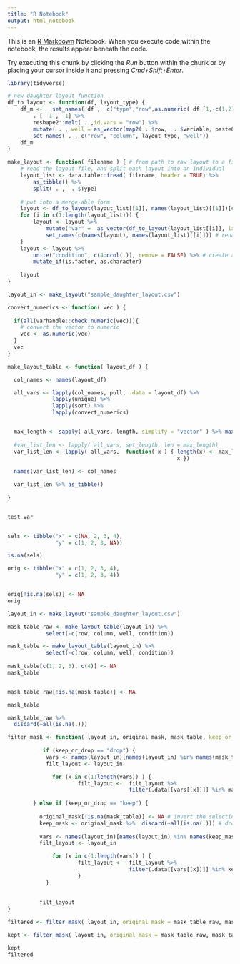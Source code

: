 ```yaml
---
title: "R Notebook"
output: html_notebook
---
```


This is an [R Markdown](http://rmarkdown.rstudio.com) Notebook. When you execute code within the notebook, the results appear beneath the code. 

Try executing this chunk by clicking the *Run* button within the chunk or by placing your cursor inside it and pressing *Cmd+Shift+Enter*. 

```r
library(tidyverse)

# new daughter layout function
df_to_layout <- function(df, layout_type) {
    df_m <-   set_names( df ,  c("type","row",as.numeric( df [1,-c(1,2)]))) %>%
        . [ -1 , -1] %>%
        reshape2::melt( . ,id.vars = "row") %>%
        mutate( . , well = as_vector(map2( . $row,  . $variable, paste0)) ) %>%
        set_names( . , c("row", "column", layout_type, "well"))
    df_m
}

make_layout <- function( filename ) { # from path to raw layout to a final fomatted layout file
    # read the layout file, and split each layout into an individual
    layout_list <- data.table::fread( filename, header = TRUE) %>%
        as_tibble() %>%
        split( . ,  . $Type)
    
    # put into a merge-able form
    layout <- df_to_layout(layout_list[[1]], names(layout_list)[[1]])[c(1,2,4)] # initialize the list
    for (i in c(1:length(layout_list))) {
        layout <- layout %>%
            mutate("var" =  as_vector(df_to_layout(layout_list[[i]], layout_type = names(layout_list)[[i]])[3] )) %>% # append the column of interest
            set_names(c(names(layout), names(layout_list)[[i]])) # rename based on the column of interest
    }
    layout <- layout %>%
        unite("condition", c(4:ncol(.)), remove = FALSE) %>% # create a unique column, used to define groups after averaging
        mutate_if(is.factor, as.character)
    
    layout
}
```


```r
layout_in <- make_layout("sample_daughter_layout.csv")

convert_numerics <- function( vec ) {
  
  if(all(varhandle::check.numeric(vec))){
    # convert the vector to numeric
    vec <- as.numeric(vec)
  }
  vec
} 

make_layout_table <- function( layout_df ) {

  col_names <- names(layout_df)

  all_vars <- lapply(col_names, pull, .data = layout_df) %>% 
              lapply(unique) %>%
              lapply(sort) %>%
              lapply(convert_numerics)


  max_length <- sapply( all_vars, length, simplify = "vector" ) %>% max()
  
  #var_list_len <- lapply( all_vars, set_length, len = max_length)
  var_list_len <- lapply( all_vars,  function( x ) { length(x) <- max_length 
                                                     x })
  
  names(var_list_len) <- col_names

  var_list_len %>% as_tibble()
  
}


test_var


sels <- tibble("x" = c(NA, 2, 3, 4),
               "y" = c(1, 2, 3, NA))

is.na(sels)

orig <- tibble("x" = c(1, 2, 3, 4),
               "y" = c(1, 2, 3, 4))


orig[!is.na(sels)] <- NA
orig
```

```r
layout_in <- make_layout("sample_daughter_layout.csv")

mask_table_raw <- make_layout_table(layout_in) %>%
            select(-c(row, column, well, condition)) 

mask_table <- make_layout_table(layout_in) %>%
            select(-c(row, column, well, condition)) 
            
mask_table[c(1, 2, 3), c(4)] <- NA
mask_table


mask_table_raw[!is.na(mask_table)] <- NA

mask_table

mask_table_raw %>%  
  discard(~all(is.na(.)))
```

```r

filter_mask <- function( layout_in, original_mask, mask_table, keep_or_drop = "drop") {
  
           if (keep_or_drop == "drop") {
            vars <- names(layout_in)[names(layout_in) %in% names(mask_table)] 
            filt_layout <- layout_in 

              for (x in c(1:length(vars)) ) {
                      filt_layout <-  filt_layout %>% 
                                      filter(.data[[vars[[x]]]] %in% mask_table[[vars[[x]]]]) }
            
        } else if (keep_or_drop == "keep") {
                      
          original_mask[!is.na(mask_table)] <- NA # invert the selection table
          keep_mask <- original_mask %>%  discard(~all(is.na(.))) # drop the unmodified columns
          
          vars <- names(layout_in)[names(layout_in) %in% names(keep_mask)] 
          filt_layout <- layout_in 

              for (x in c(1:length(vars)) ) {
                      filt_layout <-  filt_layout %>% 
                                      filter(.data[[vars[[x]]]] %in% keep_mask[[vars[[x]]]]) 
                      }
            }
              
                
          filt_layout
}

filtered <- filter_mask( layout_in, original_mask = mask_table_raw, mask_table, keep_or_drop = "drop") 

kept <- filter_mask( layout_in, original_mask = mask_table_raw, mask_table, keep_or_drop = "keep") 

kept
filtered

```


